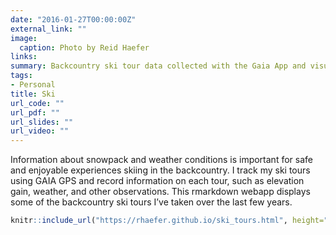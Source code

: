 ```yaml
---
date: "2016-01-27T00:00:00Z"
external_link: ""
image:
  caption: Photo by Reid Haefer
links:
summary: Backcountry ski tour data collected with the Gaia App and visualized with leaflet.
tags:
- Personal
title: Ski
url_code: ""
url_pdf: ""
url_slides: ""
url_video: ""
---
```


Information about snowpack and weather conditions is important for safe and enjoyable experiences skiing in the backcountry. I track my ski tours using GAIA GPS and record information on each tour, such as elevation gain, weather, and other observations. This rmarkdown webapp displays some of the backcountry ski tours I've taken over the last few years.

```r
knitr::include_url("https://rhaefer.github.io/ski_tours.html", height="1000px")
```
